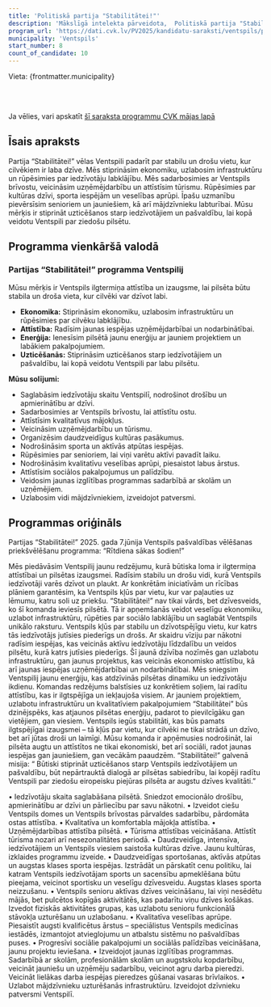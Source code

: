 ```yaml
---
title: 'Politiskā partija "Stabilitātei!"'
description: 'Mākslīgā intelekta pārveidota,  Politiskā partija "Stabilitātei!" - Ventspils programma vienkāršā valodā'
program_url: 'https://dati.cvk.lv/PV2025/kandidatu-saraksti/ventspils/politiska-partija-stabilitatei'
municipality: 'Ventspils'
start_number: 8
count_of_candidate: 10
---
```



Vieta: {frontmatter.municipality}<br/>

<Badge text="Iedzīvotāju noturēšana" variant="note" size="small" /> <Badge text="Ostas attīstība" variant="note" size="small" /> <Badge text="Uzņēmējdarbības veicināšana" variant="note" size="small" /> <Badge text="Senioru aktīva dzīve" variant="note" size="small" /> <Badge text="Kvalitatīva veselības aprūpe" variant="note" size="small" />

<br/><br/> 

<Card title='Šis ir mākslīga intelekta ģenerēts apraksts' icon='starlight'>
    Ja vēlies, vari apskatīt <a href={frontmatter.program_url} target='_blank'>šī saraksta programmu CVK mājas lapā</a>
    </Card>

## Īsais apraksts

Partija “Stabilitātei!” vēlas Ventspili padarīt par stabilu un drošu vietu, kur cilvēkiem ir laba dzīve. Mēs stiprināsim ekonomiku, uzlabosim infrastruktūru un rūpēsimies par iedzīvotāju labklājību. Mēs sadarbosimies ar Ventspils brīvostu, veicināsim uzņēmējdarbību un attīstīsim tūrismu. Rūpēsimies par kultūras dzīvi, sporta iespējām un veselības aprūpi. Īpašu uzmanību pievērsīsim senioriem un jauniešiem, kā arī mājdzīvnieku labturībai. Mūsu mērķis ir stiprināt uzticēšanos starp iedzīvotājiem un pašvaldību, lai kopā veidotu Ventspili par ziedošu pilsētu.

## Programma vienkāršā valodā

### Partijas “Stabilitātei!” programma Ventspilij

Mūsu mērķis ir Ventspils ilgtermiņa attīstība un izaugsme, lai pilsēta būtu stabila un droša vieta, kur cilvēki var dzīvot labi.

*   **Ekonomika:** Stiprināsim ekonomiku, uzlabosim infrastruktūru un rūpēsimies par cilvēku labklājību.
*   **Attīstība:** Radīsim jaunas iespējas uzņēmējdarbībai un nodarbinātībai.
*   **Enerģija:** Ienesīsim pilsētā jaunu enerģiju ar jauniem projektiem un labākiem pakalpojumiem.
*   **Uzticēšanās:** Stiprināsim uzticēšanos starp iedzīvotājiem un pašvaldību, lai kopā veidotu Ventspili par labu pilsētu.

**Mūsu solījumi:**

*   Saglabāsim iedzīvotāju skaitu Ventspilī, nodrošinot drošību un apmierinātību ar dzīvi.
*   Sadarbosimies ar Ventspils brīvostu, lai attīstītu ostu.
*   Attīstīsim kvalitatīvus mājokļus.
*   Veicināsim uzņēmējdarbību un tūrismu.
*   Organizēsim daudzveidīgus kultūras pasākumus.
*   Nodrošināsim sporta un aktīvās atpūtas iespējas.
*   Rūpēsimies par senioriem, lai viņi varētu aktīvi pavadīt laiku.
*   Nodrošināsim kvalitatīvu veselības aprūpi, piesaistot labus ārstus.
*   Attīstīsim sociālos pakalpojumus un palīdzību.
*   Veidosim jaunas izglītības programmas sadarbībā ar skolām un uzņēmējiem.
*   Uzlabosim vidi mājdzīvniekiem, izveidojot patversmi.

## Programmas oriģināls

Partijas “Stabilitātei!” 2025. gada 7.jūnija
Ventspils pašvaldības vēlēšanas
priekšvēlēšanu programma:
“Rītdiena sākas šodien!”

Mēs piedāvāsim Ventspilij jaunu redzējumu, kurā būtiska loma ir ilgtermiņa attīstībai un pilsētas izaugsmei. Radīsim stabilu un drošu vidi, kurā Ventspils iedzīvotāji varēs dzīvot un plaukt. Ar konkrētām iniciatīvām un rīcības plāniem garantēsim, ka Ventspils kļūs par vietu, kur var paļauties uz lēmumu, katru soli uz priekšu.
“Stabilitātei!” nav tikai vārds, bet dzīvesveids, ko šī komanda ieviesīs pilsētā. Tā ir apņemšanās veidot veselīgu ekonomiku, uzlabot infrastruktūru, rūpēties par sociālo labklājību un saglabāt Ventspils unikālo raksturu. Ventspils kļūs par stabilu un dzīvotspējīgu vietu, kur katrs tās iedzīvotājs jutīsies piederīgs un drošs.
Ar skaidru vīziju par nākotni radīsim iespējas, kas veicinās aktīvu iedzīvotāju līdzdalību un veidos pilsētu, kurā katrs jutīsies piederīgs. Šī jaunā dzīvība nozīmēs gan uzlabotu infrastruktūru, gan jaunus projektus, kas veicinās ekonomisko attīstību, kā arī jaunas iespējas uzņēmējdarbībai un nodarbinātībai.
Mēs sniegsim Ventspilij jaunu enerģiju, kas atdzīvinās pilsētas dinamiku un iedzīvotāju ikdienu. Komandas redzējums balstīsies uz konkrētiem soļiem, lai radītu attīstību, kas ir ilgtspējīga un iekļaujoša visiem. Ar jauniem projektiem, uzlabotu infrastruktūru un kvalitatīviem pakalpojumiem “Stabilitātei” būs dzinējspēks, kas atjaunos pilsētas enerģiju, padarot to pievilcīgāku gan vietējiem, gan viesiem.
Ventspils iegūs stabilitāti, kas būs pamats ilgtspējīgai izaugsmei – tā kļūs par vietu, kur cilvēki ne tikai strādā un dzīvo, bet arī jūtas droši un laimīgi. Mūsu komanda ir apņēmusies nodrošināt, lai pilsēta augtu un attīstītos ne tikai ekonomiski, bet arī sociāli, radot jaunas iespējas gan jauniešiem, gan vecākām paaudzēm.
“Stabilitātei!” galvenā misija: “ Būtiski stiprināt uzticēšanos starp Ventspils iedzīvotājiem un pašvaldību, būt nepārtrauktā dialogā ar pilsētas sabiedrību, lai kopēji radītu Ventspili par ziedošu eiropeisku piejūras pilsēta ar augstu dzīves kvalitāti.”

• Iedzīvotāju skaita saglabāšana pilsētā.
Sniedzot emocionālo drošību, apmierinātību ar dzīvi un pārliecību par savu nākotni.
• Izveidot ciešu Ventspils domes un Ventspils brīvostas pārvaldes sadarbību, pārdomāta ostas attīstība.
• Kvalitatīva un komfortabla mājokļa attīstība.
• Uzņēmējdarbības attīstība pilsētā.
• Tūrisma attīstības veicināšana.
Attīstīt tūrisma nozari arī nesezonalitātes periodā.
• Daudzveidīga, intensīva, iedzīvotājiem un Ventspils viesiem saistoša kultūras dzīve.
Jaunu kultūras, izklaides programmu izveide.
• Daudzveidīgas sportošanas, aktīvās atpūtas un augstas klases sporta iespējas.
Izstrādāt un pārskatīt cenu politiku, lai katram Ventspils iedzīvotājam sports un sacensību apmeklēšana būtu pieejama, veicinot sportisku un veselīgu dzīvesveidu. Augstas klases sporta neizzušanu.
• Ventspils senioru aktīvas dzīves veicināšanu, lai viņi nesēdētu mājās, bet pulcētos kopīgās aktivitātēs, kas padarītu viņu dzīves košākas. Izvedot fiziskās aktivitātes grupas, kas uzlabotu senioru funkcionālā stāvokļa uzturēšanu un uzlabošanu.
• Kvalitatīva veselības aprūpe.
Piesaistīt augsti kvalificētus ārstus – speciālistus Ventspils medicīnas iestādēs, izmantojot atvieglojumu un atbalstu sistēmu no pašvaldības puses.
• Progresīvi sociālie pakalpojumi un sociālās palīdzības veicināšana, jaunu projektu ieviešana.
• Izveidojot jaunas izglītības programmas.
Sadarbībā ar skolām, profesionālām skolām un augstskolu kopdarbību, veicināt jauniešu un uzņēmēju sadarbību, veicinot agru darba pieredzi. Veicināt lielākas darba iespējas pieredzes gūšanai vasaras brīvlaikos.
• Uzlabot mājdzīvnieku uzturēšanās infrastruktūru. Izveidojot dzīvnieku patversmi Ventspilī.
